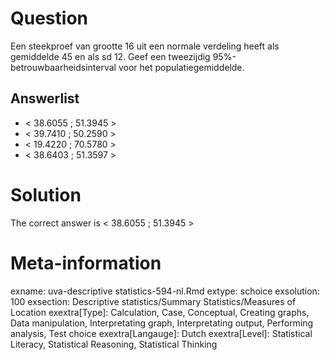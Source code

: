 Question
========

Een steekproef van grootte 16 uit een normale verdeling heeft als gemiddelde 45 en als sd 12. Geef een tweezijdig 95%-betrouwbaarheidsinterval voor het populatiegemiddelde. 

Answerlist
----------
* &lt; 38.6055 ; 51.3945 &gt;
* &lt; 39.7410 ; 50.2590 &gt;
* &lt; 19.4220 ; 70.5780 &gt;
* &lt; 38.6403 ; 51.3597 &gt;

Solution
========

The correct answer is  &lt; 38.6055 ; 51.3945 &gt; 

Meta-information
================
exname: uva-descriptive statistics-594-nl.Rmd 
extype: schoice 
exsolution: 100 
exsection: Descriptive statistics/Summary Statistics/Measures of Location
exextra[Type]: Calculation, Case, Conceptual, Creating graphs, Data manipulation, Interpretating graph, Interpretating output, Performing analysis, Test choice 
exextra[Langauge]: Dutch 
exextra[Level]: Statistical Literacy, Statistical Reasoning, Statistical Thinking 

